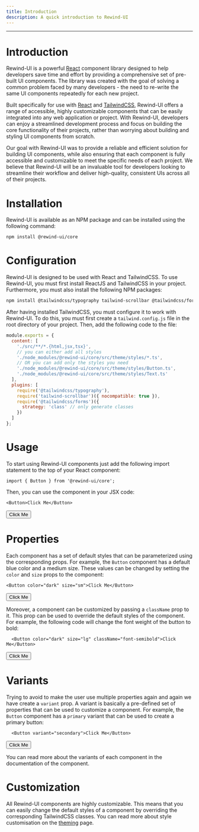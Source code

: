 ```yaml
---
title: Introduction
description: A quick introduction to Rewind-UI
---
```


---
# Introduction
Rewind-UI is a powerful [React](https://react.dev) component library designed to help developers save time and effort by providing a comprehensive set of pre-built UI components. The library was created with the goal of solving a common problem faced by many developers - the need to re-write the same UI components repeatedly for each new project.

Built specifically for use with [React](https://react.dev) and [TailwindCSS](https://tailwindcss.com/), Rewind-UI offers a range of accessible, highly customizable components that can be easily integrated into any web application or project. With Rewind-UI, developers can enjoy a streamlined development process and focus on building the core functionality of their projects, rather than worrying about building and styling UI components from scratch.

Our goal with Rewind-UI was to provide a reliable and efficient solution for building UI components, while also ensuring that each component is fully accessible and customizable to meet the specific needs of each project. We believe that Rewind-UI will be an invaluable tool for developers looking to streamline their workflow and deliver high-quality, consistent UIs across all of their projects.

# Installation
Rewind-UI is available as an NPM package and can be installed using the following command:

```bash
npm install @rewind-ui/core
```

# Configuration
Rewind-UI is designed to be used with React and TailwindCSS. To use Rewind-UI, you must first install ReactJS and TailwindCSS in your project. Furthermore, you must also install the following NPM packages:

```bash
npm install @tailwindcss/typography tailwind-scrollbar @tailwindcss/forms
```

After having installed TailwindCSS, you must configure it to work with Rewind-UI. To do this, you must first create a `tailwind.config.js` file in the root directory of your project. Then, add the following code to the file:

```js
module.exports = {
  content: [
    './src/**/*.{html,jsx,tsx}',
    // you can either add all styles
    './node_modules/@rewind-ui/core/src/theme/styles/*.ts',
    // OR you can add only the styles you need
    './node_modules/@rewind-ui/core/src/theme/styles/Button.ts',
    './node_modules/@rewind-ui/core/src/theme/styles/Text.ts'
  ],
  plugins: [
    require('@tailwindcss/typography'),
    require('tailwind-scrollbar')({ nocompatible: true }),
    require('@tailwindcss/forms')({
      strategy: 'class' // only generate classes
    })
  ]
};
```

# Usage
To start using Rewind-UI components just add the following import statement to the top of your React component:

```tsx
import { Button } from '@rewind-ui/core';
```

Then, you can use the component in your JSX code:

```tsx
<Button>Click Me</Button>
```

<View>
  <Button>Click Me</Button>
</View>

# Properties

Each component has a set of default styles that can be parameterized using the corresponding props. For example, the `Button` component has a default blue color and a medium size. These values can be changed by setting the `color` and `size` props to the component:

```tsx
<Button color="dark" size="sm">Click Me</Button>
```
<View>
  <Button color="dark" size="sm">Click Me</Button>
</View>

Moreover, a component can be customized by passing a `className` prop to it. This prop can be used to override the default styles of the component. For example, the following code will change the font weight of the button to bold:

```tsx
  <Button color="dark" size="lg" className="font-semibold">Click Me</Button>
```
<View>
  <Button color="dark" size="lg" className="font-semibold">Click Me</Button>
</View>

# Variants

Trying to avoid to make the user use multiple properties again and again we have create a `variant` prop. A variant is basically a pre-defined set of properties that can be used to customize a component. For example, the `Button` component has a `primary` variant that can be used to create a primary button:

```tsx
  <Button variant="secondary">Click Me</Button>
```

<View>
  <Button variant="secondary">Click Me</Button>
</View>

You can read more about the variants of each component in the documentation of the component.

# Customization
All Rewind-UI components are highly customizable. This means that you can easily change the default styles of a component by overriding the corresponding TailwindCSS classes. You can read more about style customisation on the [theming](https://rewind-ui.dev/theming) page.


